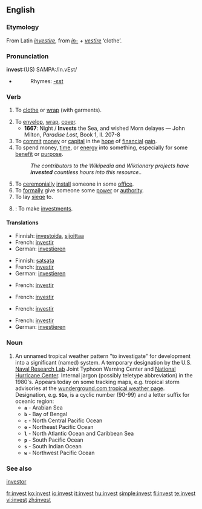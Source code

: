 ==English==
===Etymology===
From Latin ''[[investire]]'', from ''[[in-]]'' + ''[[vestire]]'' ‘clothe’.

===Pronunciation===
'''invest''':(US) SAMPA:/In.vEst/
*{{audio|en-us-invest.ogg|Audio (US)}}
*:Rhymes: [[Rhymes:English:-ɛst|-ɛst]]

===Verb===
{{en-verb}}

# {{dated}} To [[clothe]] or [[wrap]] (with garments).
# To [[envelop]], [[wrap]], [[cover]].
#*'''1667''': Night / '''Invests''' the Sea, and wished Morn delayes — John Milton, ''Paradise Lost'', Book 1, ll. 207-8
# To [[commit]] [[money]] or [[capital]] in the [[hope]] of [[financial]] [[gain]].
# To spend money, [[time]], or [[energy]] into something, especially for some [[benefit]] or [[purpose]].
#:''The contributors to the Wikipedia and Wiktionary projects have '''invested''' countless hours into this resource..''
# To [[ceremonially]] [[install]] someone in some [[office]].
# To [[formally]] give someone some [[power]] or [[authority]].
# To lay [[siege]] to.
# {{intransitive}}: To make [[investments]].

====Translations====
{{trans-top|to commit money...}}
*Finnish: [[investoida]], [[sijoittaa]]
*French: [[investir]]
*German: [[investieren]]
{{trans-mid}}
{{trans-bottom}}

{{trans-top|to spend money, time...}}
*Finnish: [[satsata]]
*French: [[investir]]
*German: [[investieren]]
{{trans-mid}}
{{trans-bottom}}

{{trans-top|to ceremonially install}}
*French: [[investir]]
{{trans-mid}}
{{trans-bottom}}

{{trans-top|to formally give power}}
*French: [[investir]]
{{trans-mid}}
{{trans-bottom}}

{{trans-top|to adorn or clothe someone}}
{{trans-mid}}
{{trans-bottom}}

{{trans-top|to lay siege to}}
*French: [[investir]]
{{trans-mid}}
{{trans-bottom}}

{{trans-top|to make investments}}
*French: [[investir]]
*German: [[investieren]]
{{trans-mid}}
{{trans-bottom}}

===Noun===

# An unnamed tropical weather pattern "to investigate" for development into a significant (named) system.    A temporary designation by the U.S. [http://www.nrlmry.navy.mil/tc_pages/ Naval Research Lab] Joint Typhoon Warning Center and [http://www.nhc.noaa.gov/ National Hurricane Center].  Internal jargon (possibly teletype abbreviation) in the 1980's.  Appears today on some tracking maps, e.g. tropical storm advisories at the [http://www.wunderground.com/tropical/ wunderground.com tropical weather page].  Designation, e.g. <code>'''91e'''</code>, is a cyclic number (90-99) and a letter suffix for oceanic region:
#* <code>'''a'''</code> - Arabian Sea
#* <code>'''b'''</code> - Bay of Bengal
#* <code>'''c'''</code> - North Central Pacific Ocean
#* <code>'''e'''</code> - Northeast Pacific Ocean
#* <code>'''l'''</code> - North Atlantic Ocean and Caribbean Sea
#* <code>'''p'''</code> - South Pacific Ocean
#* <code>'''s'''</code> - South Indian Ocean
#* <code>'''w'''</code> - Northwest Pacific Ocean

===See also===
[[investor]]

[[fr:invest]]
[[ko:invest]]
[[io:invest]]
[[it:invest]]
[[hu:invest]]
[[simple:invest]]
[[fi:invest]]
[[te:invest]]
[[vi:invest]]
[[zh:invest]]